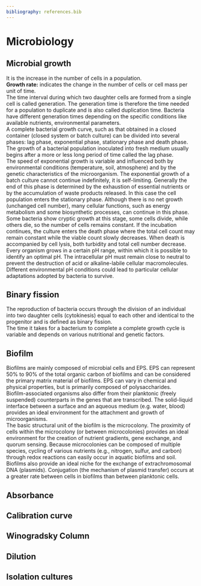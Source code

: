 ```yaml
---
bibliography: references.bib
---
```


# Microbiology 

## Microbial growth
It is the increase in the number of cells in a population.\
**Growth rate:** indicates the change in the number of cells or cell mass per unit of time.\
The time interval during which two daughter cells are formed from a single cell is called generation. The generation time is therefore the time needed for a population to duplicate and is also called duplication time. Bacteria have different generation times depending on the specific conditions like available nutrients, environmental parameters.\
A complete bacterial growth curve, such as that obtained in a closed container (closed system or batch culture) can be divided into several phases: lag phase, exponential phase, stationary phase and death phase.\
The growth of a bacterial population inoculated into fresh medium usually begins after a more or less long period of time called the lag phase.\
The speed of exponential growth is variable and influenced both by environmental conditions (temperature, soil, atmosphere) and by the genetic characteristics of the microorganism. The exponential growth of a batch culture cannot continue indefinitely, it is self-limiting. Generally the end of this phase is determined by the exhaustion of essential nutrients or by the accumulation of waste products released. In this case the cell population enters the stationary phase. Although there is no net growth (unchanged cell number), many cellular functions, such as energy metabolism and some biosynthetic processes, can continue in this phase. Some bacteria show cryptic growth at this stage, some cells divide, while others die, so the number of cells remains constant. If the incubation continues, the culture enters the death phase where the total cell count may remain constant while the viable count slowly decreases. When death is accompanied by cell lysis, both turbidity and total cell number decrease.\
Every organism grows in a certain pH range, within which it is possible to identify an optimal pH. The intracellular pH must remain close to neutral to prevent the destruction of acid or alkaline-labile cellular macromolecules. Different environmental pH conditions could lead to particular cellular adaptations adopted by bacteria to survive.\

## Binary fission 
The reproduction of bacteria occurs through the division of an individual into two daughter cells (cytokinesis) equal to each other and identical to the progenitor and is defined as binary fission.\
The time it takes for a bacterium to complete a complete growth cycle is variable and depends on various nutritional and genetic factors.\

## Biofilm 
Biofilms are mainly composed of microbial cells and EPS. EPS can represent 50% to 90% of the total organic carbon of biofilms and can be considered the primary matrix material of biofilms. EPS can vary in chemical and physical properties, but is primarily composed of polysaccharides.\
Biofilm-associated organisms also differ from their planktonic (freely suspended) counterparts in the genes that are transcribed.
The solid-liquid interface between a surface and an aqueous medium (e.g. water, blood) provides an ideal environment for the attachment and growth of microorganisms.\
The basic structural unit of the biofilm is the microcolony. The proximity of cells within the microcolony (or between microcolonies) provides an ideal environment for the creation of nutrient gradients, gene exchange, and quorum sensing. Because microcolonies can be composed of multiple species, cycling of various nutrients (e.g., nitrogen, sulfur, and carbon) through redox reactions can easily occur in aquatic biofilms and soil.\
Biofilms also provide an ideal niche for the exchange of extrachromosomal DNA (plasmids). Conjugation (the mechanism of plasmid transfer) occurs at a greater rate between cells in biofilms than between planktonic cells.\

## Absorbance

## Calibration curve

## Winogradsky Column

## Dilution 

## Isolation cultures